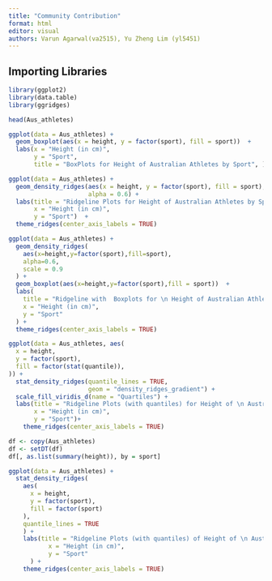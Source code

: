 ```yaml
---
title: "Community Contribution"
format: html
editor: visual
authors: Varun Agarwal(va2515), Yu Zheng Lim (yl5451)
---
```


## Importing Libraries

```r
library(ggplot2)
library(data.table)
library(ggridges)
```

```r
head(Aus_athletes)
```

```r
ggplot(data = Aus_athletes) +
  geom_boxplot(aes(x = height, y = factor(sport), fill = sport))  +
  labs(x = "Height (in cm)",
       y = "Sport",
       title = "BoxPlots for Height of Australian Athletes by Sport", )
```

```r
ggplot(data = Aus_athletes) +
  geom_density_ridges(aes(x = height, y = factor(sport), fill = sport),
                      alpha = 0.6) +
  labs(title = "Ridgeline Plots for Height of Australian Athletes by Sport",
       x = "Height (in cm)",
       y = "Sport")  +
  theme_ridges(center_axis_labels = TRUE)
```

```r
ggplot(data = Aus_athletes) +
  geom_density_ridges(
    aes(x=height,y=factor(sport),fill=sport),
    alpha=0.6,
    scale = 0.9
  ) +
  geom_boxplot(aes(x=height,y=factor(sport),fill = sport))  +
  labs(
    title = "Ridgeline with  Boxplots for \n Height of Australian Athletes by Sport",
    x = "Height (in cm)",
    y = "Sport"
  ) +
  theme_ridges(center_axis_labels = TRUE)
```

```r
ggplot(data = Aus_athletes, aes(
  x = height,
  y = factor(sport),
  fill = factor(stat(quantile)),
)) +
  stat_density_ridges(quantile_lines = TRUE,
                      geom = "density_ridges_gradient") +
  scale_fill_viridis_d(name = "Quartiles") +
  labs(title = "Ridgeline Plots (with quantiles) for Height of \n Australian Athletes by Sport",
       x = "Height (in cm)",
       y = "Sport")+
    theme_ridges(center_axis_labels = TRUE)
```

```r
df <- copy(Aus_athletes)
df <- setDT(df)
df[, as.list(summary(height)), by = sport]
```

```r
ggplot(data = Aus_athletes) +
  stat_density_ridges(
    aes(
      x = height,
      y = factor(sport),
      fill = factor(sport)
    ),
    quantile_lines = TRUE
    ) +
    labs(title = "Ridgeline Plots (with quantiles) of Height of \n Australian Athletes by Sport",
           x = "Height (in cm)",
           y = "Sport"
      ) +
    theme_ridges(center_axis_labels = TRUE)
```
